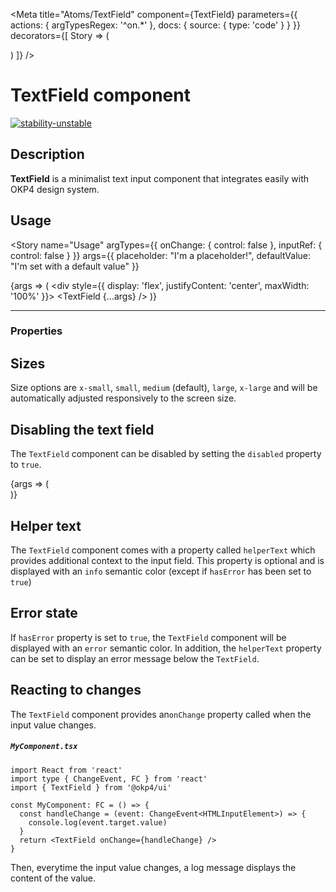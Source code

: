 
<Meta
  title="Atoms/TextField"
  component={TextField}
  parameters={{
    actions: {
      argTypesRegex: '^on.*'
    },
    docs: {
      source: {
        type: 'code'
      }
    }
  }}
  decorators={[
    Story => (
      <ThemeProvider>
        <div className="component-story-main">
          <ThemeSwitcher />
          <Story />
        </div>
      </ThemeProvider>
    )
  ]}
/>

# TextField component

[![stability-unstable](https://img.shields.io/badge/stability-unstable-yellow.svg)](https://github.com/emersion/stability-badges#unstable)

## Description

**TextField** is a minimalist text input component that integrates easily with OKP4 design system.

## Usage

<Story
  name="Usage"
  argTypes={{
    onChange: {
      control: false
    },
    inputRef: {
      control: false
    }
  }}
  args={{
    placeholder: "I'm a placeholder!",
    defaultValue: "I'm set with a default value"
  }}
>
  {args => (
    <div style={{ display: 'flex', justifyContent: 'center', maxWidth: '100%' }}>
      <TextField {...args} />
    </div>
  )}
</Story>

---

### Properties

<ArgsTable story="Usage" />

## Sizes

Size options are `x-small`, `small`, `medium` (default), `large`, `x-large` and will be automatically adjusted responsively to the screen size.

<Canvas isColumn>
  <Story name="Sizes">
    <div
      style={{
        display: 'flex',
        flexDirection: 'column',
        gap: '10px',
        alignItems: 'center'
      }}
    >
      <TextField size="x-small" placeholder="x-small" />
      <TextField size="small" placeholder="small" />
      <TextField size="medium" placeholder="medium" />
      <TextField size="large" placeholder="large" />
      <TextField size="x-large" placeholder="x-large" />
    </div>
  </Story>
</Canvas>

## Disabling the text field

The `TextField` component can be disabled by setting the `disabled` property to `true`.

<Canvas isColumn>
  <Story name="Disabled">
    {args => (
      <div style={{ display: 'flex', justifyContent: 'center', maxWidth: '100%' }}>
        <TextField disabled defaultValue="This text field is disabled" {...args} />
      </div>
    )}
  </Story>
</Canvas>

## Helper text

The `TextField` component comes with a property called `helperText` which provides additional context to the input field.
This property is optional and is displayed with an `info` semantic color (except if `hasError` has been set to `true`)

<Canvas isColumn>
  <Story name="Helper text">
    <div style={{ display: 'flex', justifyContent: 'center', maxWidth: '100%' }}>
      <TextField
        disabled
        helperText="Phone number must begin with +33"
        placeholder="Phone number"
      />
    </div>
  </Story>
</Canvas>

## Error state

If `hasError` property is set to `true`, the `TextField` component will be displayed with an `error` semantic color.
In addition, the `helperText` property can be set to display an error message below the `TextField`.

<Canvas isColumn>
  <Story name="Error state">
    <div style={{ display: 'flex', justifyContent: 'center', maxWidth: '100%' }}>
      <TextField
        defaultValue="My phone is broken"
        disabled
        hasError
        helperText="Please enter a valid phone number"
      />
    </div>
  </Story>
</Canvas>

## Reacting to changes

The `TextField` component provides an`onChange` property called when the input value changes.

##### **`MyComponent.tsx`**

```tsx
import React from 'react'
import type { ChangeEvent, FC } from 'react'
import { TextField } from '@okp4/ui'

const MyComponent: FC = () => {
  const handleChange = (event: ChangeEvent<HTMLInputElement>) => {
    console.log(event.target.value)
  }
  return <TextField onChange={handleChange} />
}
```

Then, everytime the input value changes, a log message displays the content of the value.
